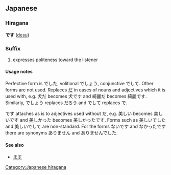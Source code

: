 ==Japanese==
{{ja-attention|Hiragana header should be replaced with POS header|key=p}}
===Hiragana===
'''です''' ([[desu]])

===Suffix===
# expresses politeness toward the listener

====Usage notes====
Perfective form is でした, volitional でしょう, conjunctive でして. Other forms are not used. Replaces [[だ]] in cases of nouns and adjectives which it is used with, e.g. 犬だ becomes 犬です and 綺麗だ becomes 綺麗です. Similarly, でしょう replaces だろう and でして replaces で.

です attaches as is to adjectives used without だ, e.g. 美しい becomes 美しいです and 美しかった becomes 美しかったです. Forms such as 美しいでした and 美しいでして are non-standard. For the forms ないです and なかったです there are synonyms ありません and ありませんでした.

====See also====
*[[ます]]

[[Category:Japanese hiragana]]